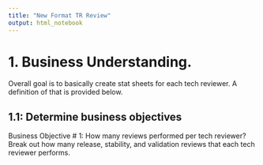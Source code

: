 ```yaml
---
title: "New Format TR Review"
output: html_notebook
---
```



# 1. Business Understanding.

Overall goal is to basically create stat sheets for each tech reviewer. A 
definition of that is provided below.
  
## 1.1: Determine business objectives

Business Objective # 1: How many reviews performed per tech reviewer? Break out 
how many release, stability, and validation reviews that each tech reviewer performs.


